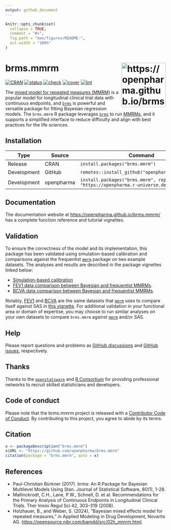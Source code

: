 ```yaml
---
output: github_document
---
```


```r
knitr::opts_chunk$set(
  collapse = TRUE,
  comment = "#>",
  fig.path = "man/figures/README-",
  out.width = "100%"
)
```

# brms.mmrm <img src="man/figures/logo.svg" align="right" height="139" alt="https://openpharma.github.io/brms.mmrm/" />

[![CRAN](https://www.r-pkg.org/badges/version/brms.mmrm)](https://CRAN.R-project.org/package=brms.mmrm)
[![status](https://www.repostatus.org/badges/latest/active.svg)](https://www.repostatus.org/#active)
[![check](https://github.com/openpharma/brms.mmrm/workflows/check/badge.svg)](https://github.com/openpharma/brms.mmrm/actions?query=workflow%3Acheck)
[![cover](https://github.com/openpharma/brms.mmrm/workflows/cover/badge.svg)](https://github.com/openpharma/brms.mmrm/actions?query=workflow%3Acover)
[![lint](https://github.com/openpharma/brms.mmrm/workflows/lint/badge.svg)](https://github.com/openpharma/brms.mmrm/actions?query=workflow%3Alint)

The [mixed model for repeated measures (MMRM)](https://link.springer.com/article/10.1177/009286150804200402) is a popular model for longitudinal clinical trial data with continuous endpoints, and [`brms`](https://paul-buerkner.github.io/brms/) is powerful and versatile package for fitting Bayesian regression models. The `brms.mmrm` R package leverages [`brms`](https://paul-buerkner.github.io/brms/) to run [MMRMs](https://link.springer.com/article/10.1177/009286150804200402), and it supports a simplified interface to reduce difficulty and align with best practices for the life sciences.

## Installation

Type | Source | Command
---|---|---
Release | CRAN | `install.packages("brms.mmrm")`
Development | GitHub | `remotes::install_github("openpharma/brms.mmrm")`
Development | openpharma | `install.packages("brms.mmrm", repos = "https://openpharma.r-universe.dev")`

## Documentation

The documentation website at <https://openpharma.github.io/brms.mmrm/> has a complete function reference and tutorial vignettes.

## Validation

To ensure the correctness of the model and its implementation, this package has been validated using simulation-based calibration and comparisons against the frequentist [`mmrm`](https://openpharma.github.io/mmrm/latest-tag/) package on two example datasets. The analyses and results are described in the package vignettes linked below:

* [Simulation-based calibration](https://openpharma.github.io/brms.mmrm/articles/sbc.html)
* [FEV1 data comparison between Bayesian and frequentist MMRMs](https://openpharma.github.io/brms.mmrm/articles/fev1.html).
* [BCVA data comparison between Bayesian and frequentist MMRMs](https://openpharma.github.io/brms.mmrm/articles/bcva.html).

Notably, [FEV1](https://openpharma.github.io/mmrm/latest-tag/reference/fev_data.html) and [BCVA](https://openpharma.github.io/mmrm/latest-tag/reference/bcva_data.html) are the same datasets that [`mmrm`](https://openpharma.github.io/mmrm/latest-tag/) uses to compare itself against SAS in [this vignette](https://openpharma.github.io/mmrm/latest-tag/articles/mmrm_review_methods.html). For additional validation in your functional area or domain of expertise, you may choose to run similar analyses on your own datasets to compare `brms.mmrm` against [`mmrm`](https://openpharma.github.io/mmrm/latest-tag/) and/or SAS.

## Help

Please report questions and problems as [GitHub discussions](https://github.com/openpharma/brms.mmrm) and [GitHub issues](https://github.com/openpharma/brms.mmrm), respectively.

## Thanks

Thanks to the [`openstatsware`](https://www.openstatsware.org/) and [R Consortium](https://www.r-consortium.org/) for providing professional networks to recruit skilled statisticians and developers.

## Code of conduct

Please note that the brms.mmrm project is released with a [Contributor Code of Conduct](https://contributor-covenant.org/version/2/1/CODE_OF_CONDUCT.html). By contributing to this project, you agree to abide by its terms.

## Citation

```r
x <- packageDescription("brms.mmrm")
x$URL <- "https://github.com/openpharma/brms.mmrm"
citation(package = "brms.mmrm", auto = x)
```

## References

* Paul-Christian Bürkner (2017). brms: An R Package for Bayesian
  Multilevel Models Using Stan.
  Journal of Statistical Software, 80(1), 1-28.
* Mallinckrodt, C.H., Lane, P.W., Schnell, D. et al.
  Recommendations for the Primary Analysis of Continuous Endpoints
  in Longitudinal Clinical Trials.
  Ther Innov Regul Sci 42, 303–319 (2008).
* Holzhauer, B., and Weber, S. (2024), "Bayesian mixed effects model for repeated measures," in Applied Modeling in Drug Development, Novartis AG. <https://opensource.nibr.com/bamdd/src/02h_mmrm.html>.
